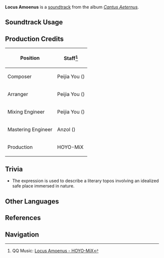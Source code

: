 {{Soundtrack Infobox
|image          = Cantus Aeternus.png
|album          = Cantus Aeternus
|disc           = 2
|number         = 30
|featured       =
|featured2      =
|featured3      =
|featured_disc  =
|featured_disc2 =
|featured_disc3 =
|youtube_id     = fAYBjrFfQnk
|spotify_id     = 1NEVLLTzL6zklXp9OkmxEp
|previous       = Tears of Days Past
|next           = Tuba Mirum
}}
'''Locus Amoenus''' is a [[soundtrack]] from the album ''[[Cantus Aeternus]]''.

==Soundtrack Usage==
{{Soundtrack Usage
|location          = 
|quest             = 
|domain            = 
|eventgameplay     = 
|special_displayed = Ancient Autoharmonic Music Box//Locus Amoenus
|special           = 
|teapot            = 
|mediaoriginal     =
}}
<!--
==Other Arrangements==
{{Files by Category Gallery|Media Using an Unreleased Arrangement of {{subst:#titleparts:{{subst:PAGENAME}}}} Soundtrack}}
-->
==Production Credits==
{| class="wikitable sortable"
|-
! Position
! Staff<ref>QQ Music: [https://y.qq.com/n/ryqq/songDetail/000usggp48V8In {{zh|丰饶美地}} Locus Amoenus - HOYO-MiX]</ref>
|-
! Composer
| Peijia You ({{zh|尤裴佳}})
|-
! Arranger
| Peijia You ({{zh|尤裴佳}})
|-
! Mixing Engineer
| Peijia You ({{zh|尤裴佳}})
|-
! Mastering Engineer
| Anzol ({{zh|鸦雀有声}})
|-
! Production
| HOYO-MiX
|}

==Trivia==
* The expression {{w|locus amoenus}} is used to describe a literary topos involving an idealized safe place immersed in nature.

==Other Languages==
{{Other Languages|default_hidden=1
|en       = Locus Amoenus
|en_lang  = la
|en_tl    = Pleasant Place
|zhs      = 丰饶美地
|zhs_rm   = Fēngráo Měidì
|zht      = 豐饒美地
|zht_rm   = Fēngráo Měidì
|zh_tl    = Fertile Beautiful Land
|ja       = ロクス・アモエヌス
|ja_rm    = Rokusu Amoenusu
|ja_tl    = Locus Amoenus
|ko       = 풍요로운 땅
|ko_tl    = Abundant Land
|es       = La tierra de la fertilidad
|es_tl    = The Land of Fertility
|fr       = Locus amoenus
|ru       = Плодородные земли
|ru_tl    = Fertile Lands
|th       = ดินแดนอันสมบูรณ์
|th_rm    = 
|th_tl    = Abundant Land
|vi       = Vùng Đất Màu Mỡ
|vi_tl    = Fertile Land
|de       = Locus Amoenus
|id       = Locus Amoenus
|pt       = Terra da Abundância
|pt_tl    = Land of Abundance
|tr       = Locus Amoenus
|it       = Locus Amoenus
}}

==References==
{{Reflist}}

==Navigation==
{{Soundtrack Navbox|Cantus Aeternus}}